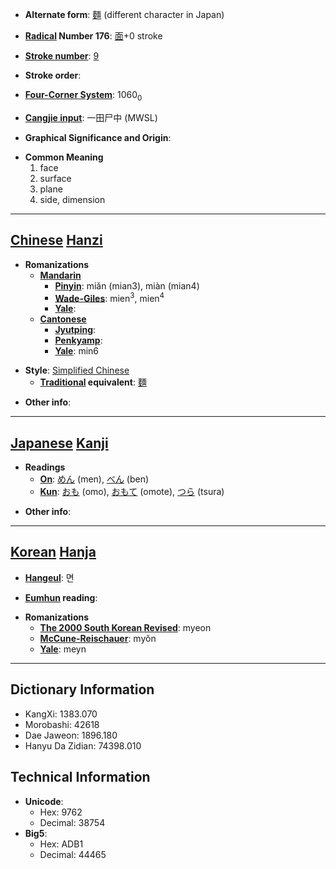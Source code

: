 * '''Alternate form''': [[麵]] (different character in Japan)

* '''[[Wiktionary:Chinese radical index| Radical]] Number 176''': [[Wiktionary:Chinese radical index 面|面]]+0 stroke

* '''[[Wiktionary:Chinese total strokes index|Stroke number]]''': [[Wiktionary:Chinese total strokes index 9|9]]

* '''Stroke order''': 

* '''[[Wiktionary:Chinese four corner index|Four-Corner System]]''': 1060<sub>0</sub>

* '''[[Wiktionary:Chinese Cangjie index|Cangjie input]]''': 一田尸中 (MWSL)

* '''Graphical Significance and Origin''': 

* '''Common Meaning'''
*#face
*# surface
*# plane
*# side, dimension


----

== [[Chinese]] [[Hanzi]] ==

* '''Romanizations'''
** '''[[Mandarin]]'''
*** '''[[Pinyin]]''': miǎn (mian3), miàn (mian4)
*** '''[[Wade-Giles]]''': mien<sup>3</sup>, mien<sup>4</sup>
*** '''[[Yale]]''': 
** '''[[Cantonese]]'''
*** '''[[Jyutping]]''':
*** '''[[Penkyamp]]''': 
*** '''[[Yale]]''': min6

* '''Style''': [[Simplified Chinese]] 
** '''[[Traditional Chinese|Traditional]] equivalent''': [[麵]]

* '''Other info''': 

----

== [[Japanese]] [[Kanji]] ==

* '''Readings'''
** '''[[On]]''': [[めん]] (men), [[べん]] (ben)
** '''[[Kun]]''': [[おも]] (omo), [[おもて]] (omote), [[つら]] (tsura)

* '''Other info''':  

----

== [[Korean]] [[Hanja]] ==

* '''[[Hangeul]]''': 면

* '''[[Eumhun]] reading''': 

* '''Romanizations'''
** '''[[The 2000 South Korean Revised Romanization|The 2000 South Korean Revised]]''': myeon
** '''[[McCune-Reischauer]]''': myŏn
** '''[[Yale]]''': meyn

----

== Dictionary Information ==

* KangXi: 1383.070
* Morobashi: 42618
* Dae Jaweon: 1896.180
* Hanyu Da Zidian: 74398.010

== Technical Information ==

* '''Unicode''':
** Hex: 9762
** Decimal: 38754
* '''Big5''':
** Hex: ADB1
** Decimal: 44465